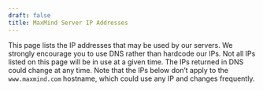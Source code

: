 ```yaml
---
draft: false
title: MaxMind Server IP Addresses
---
```


This page lists the IP addresses that may be used by our servers. We strongly
encourage you to use DNS rather than hardcode our IPs. Not all IPs listed on
this page will be in use at a given time. The IPs returned in DNS could change
at any time. Note that the IPs below don’t apply to the `www.maxmind.com`
hostname, which could use any IP and changes frequently.

<IpAddresses />
